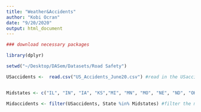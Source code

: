 ```yaml
---
title: "Weather&Accidents"
author: "Kobi Ocran"
date: "9/20/2020"
output: html_document
---
```


```r
### download necessary packages

library(dplyr)
```

```r
setwd("~/Desktop/DASem/Datasets/Road Safety")

USaccidents <-  read.csv("US_Accidents_June20.csv") #read in the USaccidents dataset


Midstates <- c("IL", "IN", "IA", "KS","MI", "MN", "MO", "NE", "ND", "OH", "SD", "WI") #identify the midwestern states 

Midaccidents <- filter(USaccidents, State %in% Midstates) #filter the midwest states from the master dataset (USaccidents) and create a new dataset with only Midwest states









  
  
```


